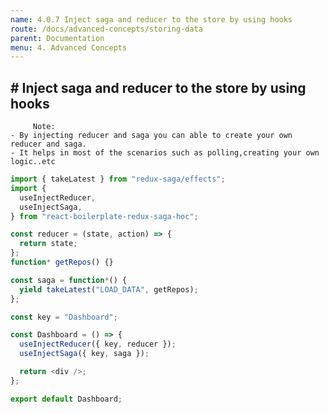 ```yaml
---
name: 4.0.7 Inject saga and reducer to the store by using hooks
route: /docs/advanced-concepts/storing-data
parent: Documentation
menu: 4. Advanced Concepts
---
```


## # Inject saga and reducer to the store by using hooks

         Note:
    - By injecting reducer and saga you can able to create your own reducer and saga.
    - It helps in most of the scenarios such as polling,creating your own logic..etc

```javascript {.line-numbers}
import { takeLatest } from "redux-saga/effects";
import {
  useInjectReducer,
  useInjectSaga,
} from "react-boilerplate-redux-saga-hoc";

const reducer = (state, action) => {
  return state;
};
function* getRepos() {}

const saga = function*() {
  yield takeLatest("LOAD_DATA", getRepos);
};

const key = "Dashboard";

const Dashboard = () => {
  useInjectReducer({ key, reducer });
  useInjectSaga({ key, saga });

  return <div />;
};

export default Dashboard;
```
